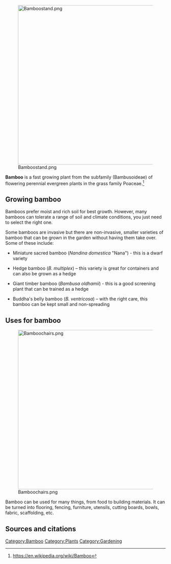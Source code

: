 [[File:Bamboostand.png|center|500px]]

'''Bamboo''' is a fast growing plant from the subfamily (Bambusoideae) of flowering perennial evergreen plants in the grass family Poaceae.<ref>https://en.wikipedia.org/wiki/Bamboo</ref>

== Growing bamboo ==
Bamboos prefer moist and rich soil for best growth. However, many bamboos can tolerate a range of soil and climate conditions, you just need to select the right one.

Some bamboos are invasive but there are non-invasive, smaller varieties of bamboo that can be grown in the garden without having them take over. Some of these include:

*Miniature sacred bamboo (''Nandina domestica'' "Nana") - this is a dwarf variety

*Hedge bamboo (''B. multiplex'') – this variety is great for containers and can also be grown as a hedge

*Giant timber bamboo (''Bambusa oldhamii'') - this is a good screening plant that can be trained as a hedge

*Buddha's belly bamboo (''B. ventricosa'') – with the right care, this bamboo can be kept small and non-spreading


== Uses for bamboo ==

[[File:Bamboochairs.png|center|500px]]

Bamboo can be used for many things, from food to building materials. It can be turned into flooring, fencing, furniture, utensils, cutting boards, bowls, fabric, scaffolding, etc.

== Sources and citations==
{{reflist}}

{{stub}}

[[Category:Bamboo]]
[[Category:Plants]]
[[Category:Gardening]]